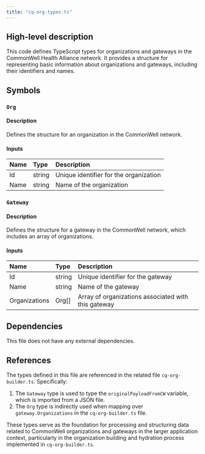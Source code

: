 ```yaml
---
title: "cq-org-types.ts"
---
```


## High-level description
This code defines TypeScript types for organizations and gateways in the CommonWell Health Alliance network. It provides a structure for representing basic information about organizations and gateways, including their identifiers and names.

## Symbols

### `Org`
#### Description
Defines the structure for an organization in the CommonWell network.

#### Inputs
| Name | Type | Description |
|:-----|:-----|:------------|
| Id | string | Unique identifier for the organization |
| Name | string | Name of the organization |

### `Gateway`
#### Description
Defines the structure for a gateway in the CommonWell network, which includes an array of organizations.

#### Inputs
| Name | Type | Description |
|:-----|:-----|:------------|
| Id | string | Unique identifier for the gateway |
| Name | string | Name of the gateway |
| Organizations | Org[] | Array of organizations associated with this gateway |

## Dependencies
This file does not have any external dependencies.

## References
The types defined in this file are referenced in the related file `cq-org-builder.ts`. Specifically:

1. The `Gateway` type is used to type the `originalPayloadFromCW` variable, which is imported from a JSON file.
2. The `Org` type is indirectly used when mapping over `gateway.Organizations` in the `cq-org-builder.ts` file.

These types serve as the foundation for processing and structuring data related to CommonWell organizations and gateways in the larger application context, particularly in the organization building and hydration process implemented in `cq-org-builder.ts`.